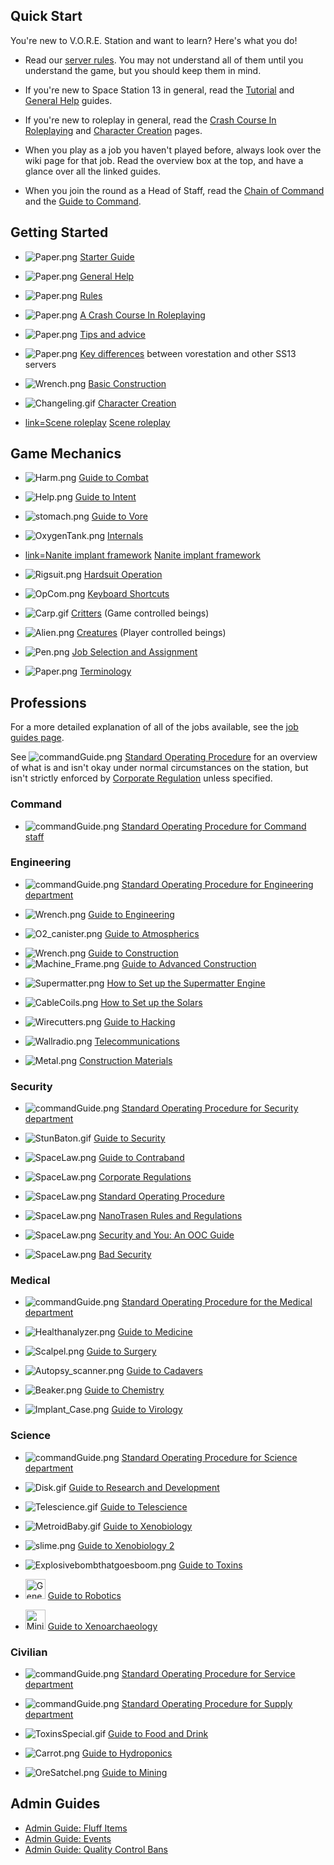 {{Gameplay guides}}

== Quick Start ==
You're new to V.O.R.E. Station and want to learn? Here's what you do!
* Read our [[Rules|server rules]]. You may not understand all of them until you understand the game, but you should keep them in mind.

* If you're new to Space Station 13 in general, read the [[The Basics|Tutorial]] and [[General Help]] guides.

* If you're new to roleplay in general, read the [[A Crash Course In Roleplaying|Crash Course In Roleplaying]] and [[Character Creation]] pages.

* When you play as a job you haven't played before, always look over the wiki page for that job. Read the overview box at the top, and have a glance over all the linked guides.

* When you join the round as a Head of Staff, read the [[Chain of Command]] and the [[Guide to Command]].

== Getting Started ==



*[[File:Paper.png|link=Starter Guide]] [[Starter Guide]]

*[[File:Paper.png|link=General Help]] [[General Help]]

*[[File:Paper.png|link=Rules]] [[Rules]]

*[[File:Paper.png|link=A Crash Course In Roleplaying]] [[A Crash Course In Roleplaying]]

*[[File:Paper.png|link=Tips and advice]] [[Tips and advice]]

*[[File:Paper.png|link=Key differences]] [[Key differences]] between vorestation and other SS13 servers

*[[File:Wrench.png|link=Basic Construction]] [[Basic Construction]]

*[[File:Changeling.gif|link=Character Creation]] [[Character Creation]]

*[[file:Wtfamireading2.png|link=Scene roleplay]] [[Scene roleplay]]

== Game Mechanics ==



*[[File:Harm.png|link=Combat]] [[Combat|Guide to Combat]]

*[[File:Help.png|link=Combat#Intents]] [[Combat#Intents|Guide to Intent]]

*[[File:stomach.png|link=Guide to Vore]] [[Guide to Vore]]

*[[File:OxygenTank.png|link=Internals]] [[Internals]]

*[[file:Nif_full.png|link=Nanite implant framework]] [[Nanite implant framework]]

*[[File:Rigsuit.png|link=Hardsuit]] [[Hardsuit|Hardsuit Operation]]

*[[File:OpCom.png|link=Keyboard Shortcuts]] [[Keyboard Shortcuts]]

*[[File:Carp.gif|link=Critters]] [[Critters]] (Game controlled beings)

*[[File:Alien.png|link=Creatures]] [[Creatures]] (Player controlled beings)

*[[File:Pen.png|link=Job Selection and Assignment]] [[Job Selection and Assignment]]

*[[File:Paper.png|link=Terminology]] [[Terminology]]

== Professions ==

For a more detailed explanation of all of the jobs available, see the [[Job Guides|job guides page]].

See [[File:commandGuide.png|link=Standard Operating Procedure]] [[Standard Operating Procedure]] for an overview of what is and isn't okay under normal circumstances on the station, but isn't strictly enforced by [[Corporate Regulation]] unless specified.

=== Command ===

*[[File:commandGuide.png|link=Standard Operating Procedure#Command]]  [[Standard Operating Procedure#Command|Standard Operating Procedure for Command staff]]

=== Engineering ===

*[[File:commandGuide.png|link=Standard Operating Procedure#Engineering]]  [[Standard Operating Procedure#Engineering|Standard Operating Procedure for Engineering department]]

*[[File:Wrench.png|link=Guide to Engineering]] [[Guide to Engineering]]

*[[File:O2 canister.png|link=Atmospherics]] [[Guide to Atmospherics]]

*[[File:Wrench.png|link=Guide to Construction]] [[Guide to Construction]]
*[[File:Machine_Frame.png|link=Guide_to_Advanced_Construction]] [[Guide to Advanced Construction]]

*[[File:Supermatter.png|link=Supermatter Engine]] [[Supermatter Engine|How to Set up the Supermatter Engine]]

*[[File:CableCoils.png|link=Solars]] [[Solars|How to Set up the Solars]]

*[[File:Wirecutters.png|link=Hacking]] [[Hacking|Guide to Hacking]]

*[[File:Wallradio.png|link=Telecommunications]] [[Telecommunications]]

*[[File:Metal.png|link=Construction Materials]] [[Construction Materials]]

=== Security ===

*[[File:commandGuide.png|link=Standard Operating Procedure#Security]] [[Standard Operating Procedure#Security|Standard Operating Procedure for Security department]]

*[[File:StunBaton.gif|link=Guide to Security]] [[Guide to Security]]

*[[File:SpaceLaw.png|link=Guide to Contraband]] [[Guide to Contraband]]

*[[File:SpaceLaw.png|link=Corporate Regulations]] [[Corporate Regulations]]

*[[File:SpaceLaw.png|link=Standard Operating Procedure]] [[Standard Operating Procedure]]

*[[File:SpaceLaw.png|link=NanoTrasen Rules and Regulations]] [[NanoTrasen Rules and Regulations]]

*[[File:SpaceLaw.png|link=Security and You: An OOC Guide]] [[Security and You: An OOC Guide]]

*[[File:SpaceLaw.png|link=Bad Security]] [[Bad Security]]

=== Medical ===

*[[File:commandGuide.png|link=Standard Operating Procedure#Medical]]  [[Standard Operating Procedure#Medical|Standard Operating Procedure for the Medical department]]

*[[File:Healthanalyzer.png|link=Guide to Medicine]] [[Guide to Medicine]]

*[[File:Scalpel.png|link=Surgery]] [[Surgery|Guide to Surgery]]

*[[File:Autopsy scanner.png]] [[Guide to Cadavers]]

*[[File:Beaker.png|link=Guide to Chemistry]] [[Guide to Chemistry]]

*[[File:Implant_Case.png]] [[Guide to Virology]]

=== Science ===

*[[File:commandGuide.png|link=Standard Operating Procedure#Science]] [[Standard Operating Procedure#Science|Standard Operating Procedure for Science department]]

*[[File:Disk.gif|link=Guide to Research and Development]] [[Guide to Research and Development]]

*[[File:Telescience.gif]] [[Guide to Telescience]]

*[[File:MetroidBaby.gif|link=Guide to Xenobiology]] [[Guide to Xenobiology]]

*[[File:slime.png|link=Guide to Xenobiology]] [[Guide to Xenobiology 2]]

*[[File:Explosivebombthatgoesboom.png|link=Guide to Toxins]] [[Guide to Toxins]]

*[[File:Generic borg.png|32px|link=Guide to Robotics]] [[Guide to Robotics]]

*[[File:MiningPick.gif|32px|link=Guide to Xenoarchaeology]] [[Guide to Xenoarchaeology]]

=== Civilian ===

*[[File:commandGuide.png|link=Standard Operating Procedure#Service]] [[Standard Operating Procedure#Service|Standard Operating Procedure for Service department]]

*[[File:commandGuide.png|link=Standard Operating Procedure#Supply]] [[Standard Operating Procedure#Supply|Standard Operating Procedure for Supply department]]

*[[File:ToxinsSpecial.gif|link=Guide to Food and Drinks]] [[Guide to Food and Drink]]

*[[File:Carrot.png|link=Guide to Hydroponics]] [[Guide to Hydroponics]]

*[[File:OreSatchel.png|link=Guide to Mining]] [[Guide to Mining]]

== Admin Guides ==
* [[Admin Guide: Fluff Items]]
* [[Admin Guide: Events]]
* [[Admin Guide: Quality Control Bans]]